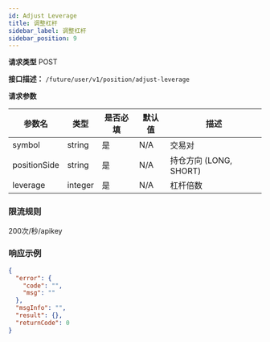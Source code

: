 ```yaml
---
id: Adjust Leverage
title: 调整杠杆
sidebar_label: 调整杠杆
sidebar_position: 9
---
```


**请求类型** POST

**接口描述：** `/future/user/v1/position/adjust-leverage`

**请求参数**

| 参数名       | 类型     | 是否必填 | 默认值 | 描述                 |
| ------------ | -------- | -------- | ------ | -------------------- |
| symbol       | string   | 是       | N/A    | 交易对               |
| positionSide | string   | 是       | N/A    | 持仓方向 (LONG, SHORT) |
| leverage     | integer  | 是       | N/A    | 杠杆倍数             |

### 限流规则

200次/秒/apikey

### 响应示例

```json title="Response"
{
  "error": {
    "code": "",
    "msg": ""
  },
  "msgInfo": "",
  "result": {},
  "returnCode": 0
}
